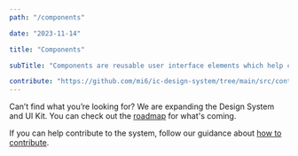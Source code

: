 ```yaml
---
path: "/components"

date: "2023-11-14"

title: "Components"

subTitle: "Components are reusable user interface elements which help create consistent, accessible and usable experiences."

contribute: "https://github.com/mi6/ic-design-system/tree/main/src/content/structured/components/index.mdx"
---
```


<ComponentGallery />

Can’t find what you’re looking for? We are expanding the Design System and UI Kit. You can check out the [roadmap](/community/roadmap) for what's coming.

If you can help contribute to the system, follow our guidance about [how to contribute](/community/contribute).
